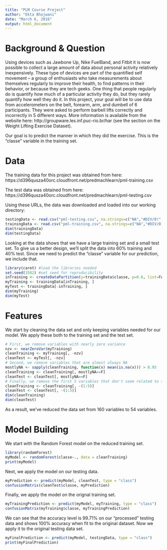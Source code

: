 ```yaml
---
title: "PLM Course Project"
author: "Ekta Bhojwani"
date: "March 6, 2016"
output: html_document
---
```


# Background & Question
Using devices such as Jawbone Up, Nike FuelBand, and Fitbit it is now possible to collect a large amount of data about personal activity relatively inexpensively. These type of devices are part of the quantified self movement – a group of enthusiasts who take measurements about themselves regularly to improve their health, to find patterns in their behavior, or because they are tech geeks. One thing that people regularly do is quantify how much of a particular activity they do, but they rarely quantify how well they do it. In this project, your goal will be to use data from accelerometers on the belt, forearm, arm, and dumbell of 6 participants. They were asked to perform barbell lifts correctly and incorrectly in 5 different ways. More information is available from the website here: http://groupware.les.inf.puc-rio.br/har (see the section on the Weight Lifting Exercise Dataset).

Our goal is to predict the manner in which they did the exercise. This is the "classe" variable in the training set.

# Data
The training data for this project was obtained from here:
https://d396qusza40orc.cloudfront.net/predmachlearn/pml-training.csv

The test data was obtained from here:
https://d396qusza40orc.cloudfront.net/predmachlearn/pml-testing.csv

Using these URLs, the data was downloaded and loaded into our working directory:
```r
testingData <- read.csv("pml-testing.csv", na.strings=c("NA","#DIV/0!",""))
trainingData <- read.csv("pml-training.csv", na.strings=c("NA","#DIV/0!",""))
dim(trainingData)
dim(testingData)
```
Looking at the data shows that we have a large training set and a small test set. To give us a better design, we'll split the data into 60% training and 40% test.
Since we need to predict the "classe" variable for our prediction, we include that.
```r
library(caret) #load the libraries needed
set.seed(3582) #set seed for reproducibility
inTraining <- createDataPartition(y=trainingData$classe, p=0.6, list=FALSE)
myTraining <- trainingData[inTraining, ]
myTest <- trainingData[-inTraining, ]
dim(myTraining)
dim(myTest)
```

# Features
We start by cleaning the data set and only keeping variables needed for our model. We apply these both to the training set and the test set.
```r
# First, we remove variables with nearly zero variance
nzv <- nearZeroVar(myTraining)
cleanTraining <- myTraining[, -nzv]
cleanTest <- myTest[, -nzv]
# Second, we remove variables that are almost always NA
mostlyNA <- sapply(cleanTraining, function(x) mean(is.na(x))) > 0.95
cleanTraining <- cleanTraining[, mostlyNA==F]
cleanTest <- cleanTest[, mostlyNA==F]
# Finally, we remove the first 5 variables that don't seem related to the model, i.e. timestamps, names, etc.
cleanTraining <- cleanTraining[, -(1:5)]
cleanTest <- cleanTest[, -(1:5)]
dim(cleanTraining)
dim(cleanTest)
```
As a result, we've reduced the data set from 160 variables to 54 variables.

# Model Building
We start with the Random Forest model on the reduced training set.
```r
library(randomForest)
myModel <- randomForest(classe~., data = cleanTraining)
print(myModel)
```
Next, we apply the model on our testing data.
```r
myPrediction <- predict(myModel, cleanTest, type = "class")
confusionMatrix(cleanTest$classe, myPrediction)
```
Finally, we apply the model on the orignal training set.
```r
myTrainingPrediction <- predict(myModel, myTraining, type = "class")
confusionMatrix(myTraining$classe, myTrainingPrediction)
```
We can see that the accuracy level is 99.71% on our "processed" testing data and shows 100% accuracy when fit to the original dataset. Now we apply it to the original testing data set.
```r
myFinalPrediction <- predict(myModel, testingData, type = "class")
print(myFinalPrediction)
```
